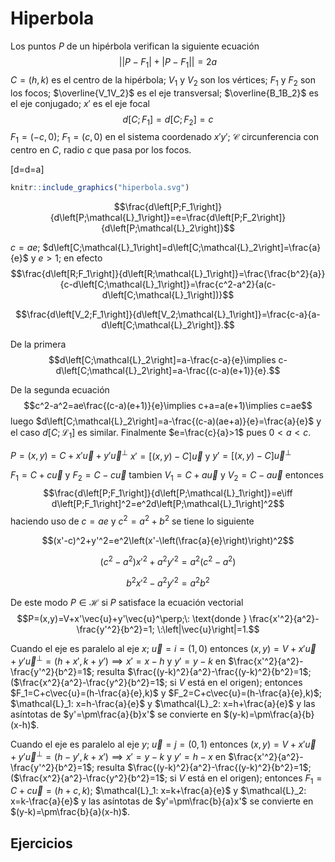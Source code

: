 # Hiperbola

Los puntos $P$ de un hipérbola  verifican la siguiente ecuación
$$\left|\left|P-F_1\right|+\left|P-F_1\right|\right|=2a$$
$C=(h,k)$ es el centro de la hipérbola; $V_1$ y $V_2$ son los vértices; $F_1$ y $F_2$ son los focos; $\overline{V_1V_2}$ es el eje transversal; $\overline{B_1B_2}$ es el eje conjugado; $x'$ es el eje focal
$$d\left[C;F_1\right]=d\left[C;F_2\right]=c$$
$F_1=(-c,0)$; $F_1=(c,0)$ en el sistema coordenado $x'y'$; $\mathcal{C}$ circunferencia con centro en $C$, radio $c$ que pasa por los focos.

\[d\left[V_1;C\right]=d\left[V_2;C\right]=a\]


```r
knitr::include_graphics("hiperbola.svg")
```
$$\frac{d\left[P;F_1\right]}{d\left[P;\mathcal{L}_1\right]}=e=\frac{d\left[P;F_2\right]}{d\left[P;\mathcal{L}_2\right]}$$

$c=ae$; $d\left[C;\mathcal{L}_1\right]=d\left[C;\mathcal{L}_2\right]=\frac{a}{e}$ y $e>1$; en efecto $$\frac{d\left[R;F_1\right]}{d\left[R;\mathcal{L}_1\right]}=\frac{\frac{b^2}{a}}{c-d\left[C;\mathcal{L}_1\right]}=\frac{c^2-a^2}{a(c-d\left[C;\mathcal{L}_1\right])}$$

$$\frac{d\left[V_2;F_1\right]}{d\left[V_2;\mathcal{L}_1\right]}=\frac{c-a}{a-d\left[C;\mathcal{L}_2\right]}.$$

De la primera $$d\left[C;\mathcal{L}_2\right]=a-\frac{c-a}{e}\implies c-d\left[C;\mathcal{L}_2\right]=a-\frac{(c-a)(e+1)}{e}.$$

De la segunda ecuación $$c^2-a^2=ae\frac{(c-a)(e+1)}{e}\implies c+a=a(e+1)\implies c=ae$$ luego $d\left[C;\mathcal{L}_2\right]=a-\frac{(c-a)(ae+a)}{e}=\frac{a}{e}$ y el caso  $d\left[C;\mathcal{L}_1\right]$ es similar. Finalmente $e=\frac{c}{a}>1$ pues $0<a<c.$

$P=(x,y)=C+x'\vec{u}+y'\vec{u}^\perp$ $x'=[(x,y)-C]\vec{u}$ y $y'=[(x,y)-C]\vec{u}^\perp$

$F_1=C+c\vec{u}$ y $F_2=C-c\vec{u}$ tambien $V_1=C+a\vec{u}$ y $V_2=C-a\vec{u}$ entonces $$\frac{d\left[P;F_1\right]}{d\left[P;\mathcal{L}_1\right]}=e\iff d\left[P;F_1\right]^2=e^2d\left[P;\mathcal{L}_1\right]^2$$ haciendo uso de $c=ae$ y $c^2=a^2+b^2$ se tiene lo siguiente

$$(x'-c)^2+y'^2=e^2\left(x'-\left(\frac{a}{e}\right)\right)^2$$

$$(c^2-a^2) x'^2+a^2y'^2=a^2(c^2-a^2)$$

$$b^2x'^2-a^2y'^2=a^2b^2$$

De este modo $P\in\mathcal{H}$ si $P$ satisface la ecuación vectorial $$P=(x,y)=V+x'\vec{u}+y'\vec{u}^\perp;\: \text{donde } \frac{x'^2}{a^2}-\frac{y'^2}{b^2}=1; \:\left|\vec{u}\right|=1.$$

Cuando el eje es paralelo al eje $x$; $\vec{u}=i=(1,0)$ entonces $(x,y)=V+x'\vec{u}+y'\vec{u}^\perp=(h+x',k+y')\implies x'=x-h$ y $y'=y-k$ en $\frac{x'^2}{a^2}-\frac{y'^2}{b^2}=1$; resulta $\frac{(y-k)^2}{a^2}-\frac{(y-k)^2}{b^2}=1$; ($\frac{x^2}{a^2}-\frac{y^2}{b^2}=1$; si $V$ está en el origen); entonces $F_1=C+c\vec{u}=(h-\frac{a}{e},k)$ y $F_2=C+c\vec{u}=(h-\frac{a}{e},k)$; $\mathcal{L}_1: x=h-\frac{a}{e}$ y  $\mathcal{L}_2: x=h+\frac{a}{e}$ y las asíntotas de $y'=\pm\frac{a}{b}x'$ se convierte en  $(y-k)=\pm\frac{a}{b}(x-h)$.

Cuando el eje es paralelo al eje $y$; $\vec{u}=j=(0,1)$ entonces $(x,y)=V+x'\vec{u}+y'\vec{u}^\perp=(h-y',k+x')\implies x'=y-k$ y $y'=h-x$  en $\frac{x'^2}{a^2}-\frac{y'^2}{b^2}=1$; resulta $\frac{(y-k)^2}{a^2}-\frac{(y-k)^2}{b^2}=1$; ($\frac{x^2}{a^2}-\frac{y^2}{b^2}=1$; si $V$ está en el origen); entonces $F_1=C+c\vec{u}=(h+c,k)$; $\mathcal{L}_1: x=k+\frac{a}{e}$ y  $\mathcal{L}_2: x=k-\frac{a}{e}$ y las asíntotas de $y'=\pm\frac{b}{a}x'$ se convierte en  $(y-k)=\pm\frac{b}{a}(x-h)$.

## Ejercicios
